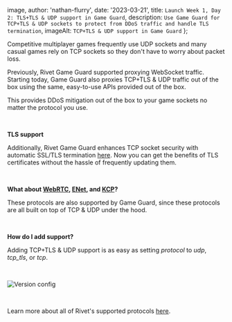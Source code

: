 
  image,
  author: 'nathan-flurry',
  date: '2023-03-21',
  title: `Launch Week 1, Day 2: TLS+TLS & UDP support in Game Guard`,
  description: `Use Game Guard for TCP+TLS & UDP sockets to protect from DDoS traffic and handle TLS termination`,
  imageAlt: `TCP+TLS & UDP support in Game Guard`
};


Competitive multiplayer games frequently use UDP sockets and many casual games rely on TCP sockets so they don't have to worry about packet loss.

Previously, Rivet Game Guard supported proxying WebSocket traffic. Starting today, Game Guard also proxies TCP+TLS & UDP traffic out of the box using the same, easy-to-use APIs provided out of the box.

This provides DDoS mitigation out of the box to your game sockets no matter the protocol you use.

‍

**TLS support**

Additionally, Rivet Game Guard enhances TCP socket security with automatic SSL/TLS termination [here](https://docs.rivet.gg/serverless-lobbies/concepts/game-guard#ssl-tls-termination). Now you can get the benefits of TLS certificates without the hassle of frequently updating them.

‍

**What about **[**WebRTC**](https://webrtc.org/)**, **[**ENet**](http://sauerbraten.org/enet/)**, and **[**KCP**](https://github.com/skywind3000/kcp/blob/master/README.en.md)**?**

These protocols are also supported by Game Guard, since these protocols are all built on top of TCP & UDP under the hood.

‍

**How do I add support?**

Adding TCP+TLS & UDP support is as easy as setting _protocol_ to _udp_, _tcp_tls_, or _tcp_.

‍

<Image src={versionConfig} alt='Version config' />

‍

Learn more about all of Rivet's supported protocols [here](https://docs.rivet.gg/serverless-lobbies/concepts/protocols).
